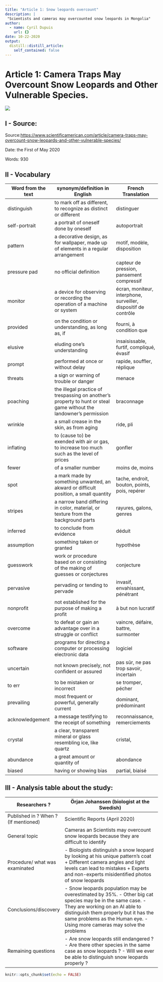 ```yaml
---
title: "Article 1: Snow leopards overcount"
description: |
 "Scientists and cameras may overcounted snow leopards in Mongolia"
author:
  - name: Cyril Dupuis
    url: {}
date: 10-22-2020
output:
  distill::distill_article:
    self_contained: false
---
```


# Article 1: Camera Traps May Overcount Snow Leopards and Other Vulnerable Species.

<img src = https://upload.wikimedia.org/wikipedia/commons/thumb/2/25/Snow_Leopard_Looking_Back_%2824038917200%29.jpg/1280px-Snow_Leopard_Looking_Back_%2824038917200%29.jpg>

## I - Source:
Source:<https://www.scientificamerican.com/article/camera-traps-may-overcount-snow-leopards-and-other-vulnerable-species/>

Date: the First of May 2020

Words: 930

## II - Vocabulary

| Word from the text 	| synonym/definition in English                                                                                      	| French Translation                                              	|
|--------------------	|--------------------------------------------------------------------------------------------------------------------	|-----------------------------------------------------------------	|
| distinguish        	| to mark off as different, to recognize as distinct or different                                                    	| distinguer                                                      	|
| self-portrait      	| a portrait of oneself done by oneself                                                                              	| autoportrait                                                    	|
| pattern            	| a decorative design, as for wallpaper, made up of elements in a regular arrangement                                	| motif, modèle, disposition                                      	|
| pressure pad       	| no official definition                                                                                             	| capteur de pression, pansement compressif                       	|
| monitor            	| a device for observing or recording the operation of a machine or system                                           	| écran, moniteur, interphone, surveiller, dispositif de contrôle 	|
| provided           	| on the condition or understanding, as long as, if                                                                  	| fourni, à condition que                                         	|
| elusive            	| eluding one's understanding                                                                                        	| insaisissable, furtif, compliqué, évasif                        	|
| prompt             	| performed at once or without delay                                                                                 	| rapide, souffler, réplique                                      	|
| threats            	| a sign or warning of trouble or danger                                                                             	| menace                                                          	|
| poaching           	| the illegal practice of trespassing on another's property to hunt or steal game without the landowner's permission 	| braconnage                                                      	|
| wrinkle            	| a small crease in the skin, as from aging                                                                          	| ride, pli                                                       	|
| inflating          	| to (cause to) be exended with air or gas, to increase too much such as the level of prices                         	| gonfler                                                         	|
| fewer              	| of a smaller number                                                                                                	| moins de, moins                                                 	|
| spot               	| a mark made by something unwanted, an akward or difficult position, a small quantity                               	| tache, endroit, bouton, points, pois, repérer                   	|
| stripes            	| a narrow band differing in color, material, or texture from the background parts                                   	| rayures, galons, genres                                         	|
| inferred           	| to conclude from evidence                                                                                          	| déduit                                                          	|
| assumption         	| something taken or granted                                                                                         	| hypothèse                                                       	|
| guesswork          	| work or procedure based on or consisting of the making of guesses or conjectures                                   	| conjecture                                                      	|
| pervasive          	| pervading or tending to pervade                                                                                    	| invasif, envahissant, pénétrant                                 	|
| nonprofit          	| not established for the purpose of making a profit                                                                 	| à but non lucratif                                              	|
| overcome           	| to defeat or gain an advantage over in a struggle or conflict                                                      	| vaincre, défaire, battre, surmonter                             	|
| software           	| programs for directing a computer or processing electronic data                                                    	| logiciel                                                        	|
| uncertain          	| not known precisely, not confident or assured                                                                      	| pas sûr, ne pas trop savoir, incertain                          	|
| to err             	| to be mistaken or incorrect                                                                                        	| se tromper, pécher                                              	|
| prevailing         	| most frequent or powerful, generally current                                                                       	| dominant, prédominant                                           	|
| acknowledgement    	| a message testifying to the receipt of something                                                                   	| reconnaissance, remerciements                                   	|
| crystal            	| a clear, transparent mineral or glass resembling ice, like quartz                                                  	| cristal,                                                        	|
| abundance          	| a great amount or quantity of                                                                                      	| abondance                                                       	|
| biased             	| having or showing bias                                                                                             	| partial, biaisé                                                 	|

## III - Analysis table about the study:

| Researchers ?                        | Örjan Johanssen (biologist at the Swedish)                                                                                                                                                                                                                        |
|--------------------------------------|-------------------------------------------------------------------------------------------------------------------------------------------------------------------------------------------------------------------------------------------------------------------|
| Published in ? When ? (If mentioned) | Scientific Reports (April 2020)                                                                                                                                                                                                                                   |
| General topic                        | Cameras an Scientists may overcount snow leopards because they are difficult to identify                                                                                                                                                                      |
| Procedure/ what was examinated       | - Biologists distinguish a snow leopard by looking at his unique pattern's coat + Different camera angles and light levels can lead to mistakes + Experts and non-experts misidentified photos of snow leopards                                                  |
| Conclusions/discovery                | - Snow leopards population may be overestimated by 35%. - Other big cat species may be in the same case. - They are working on an AI able to distinguish them properly but it has the same problems as the Human eye. - Using more cameras may solve the problems |
| Remaining questions                  | - Are snow leopards still endangered ? - Are there other species in the same case as snow leopards ? - Will we ever be able to distinguish snow leopards properly ?                                                                                             |

```r
knitr::opts_chunk$set(echo = FALSE)
```
